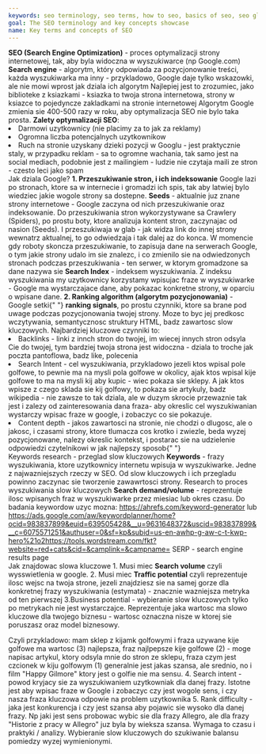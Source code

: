 ```yaml
---
keywords: seo terminology, seo terms, how to seo, basics of seo, seo glossary, seo essentials
goal: The SEO terminology and key concepts showcase
name: Key terms and concepts of SEO
---
```


<Prelude label="Podstawy">
  <M>
    <B>SEO (Search Engine Optimization)</B> - proces optymalizacji strony
    internetowej, tak, aby byla widoczna w wyszukiwarce (np Google.com)
  </M>
  <M>
    <B>Search engine</B> - algorytm, który odpowiada za pozycjonowanie treści,
    każda wyszukiwarka ma inny - przykladowo, Google daje tylko wskazowki, ale
    nie mowi wprost jak dziala ich algorytm
  </M>
  <M>
    Najlepiej jest to zrozumiec, jako biblioteke z ksiazkami - ksiazka to twoja
    strona internetowa, strony w ksiazce to pojedyncze zakladkami na stronie
    internetowej
  </M>
  <M>
    Algorytm Google zmienia sie 400-500 razy w roku, aby optymalizacja SEO nie
    bylo taka prosta.
  </M>
  <M>
    <B>Zalety optymalizacji SEO</B>:
  </M>
  <L>
    <Li>Darmowi uzytkownicy (nie placimy za to jak za reklamy)</Li>
    <Li>Ogromna liczba potencjalnych uzytkownikow</Li>
    <Li>
      Ruch na stronie uzyskany dzieki pozycji w Googlu - jest praktycznie staly,
      w przypadku reklam - sa to ogromne wachania, tak samo jest na social
      mediach, podobnie jest z mailingiem - ludzie nie czytaja maili ze stron -
      czesto leci jako spam
    </Li>
  </L>
</Prelude>

<Section>
  <XL>Jak dziala Google?</XL>
  <M>
    <B>1. Przeszukiwanie stron, i ich indeksowanie</B>
    Google lazi po stronach, ktore sa w internecie i gromadzi ich spis, tak aby latwiej
    bylo wiedziec jakie wogole strony sa dostepne.
  </M>
  <M>
    <M>
      <B>Seeds</B> - aktualnie juz znane strony internetowe - Google zaczyna od
      nich przeszukiwanie oraz indeksowanie. Do przeszukiwania stron
      wykorzystywane sa Crawlery (Spiders), po prostu boty, ktore analizuja
      kontent stron, zaczynajac od nasion (Seeds). I przeszukiwaja w glab - jak
      widza link do innej strony wewnatrz aktualnej, to go odwiedzaja i tak
      dalej az do konca.
    </M>
  </M>
  <M>
    W momencie gdy roboty skoncza przeszukiwanie, to zapisuja dane na serwerach
    Google, o tym jakie strony udalo im sie znalezc, i co zmienilo sie na
    odwiedzonych stronach podczas przeszukiwania - ten serwer, w ktorym
    gromadzone sa dane nazywa sie <B>Search Index</B> - indeksem wyszukiwania.
  </M>
  <M>
    Z indeksu wyszukiwania my uzytkownicy korzystamy wpisujac fraze w
    wyszukiwarke - Google ma wystarczajace dane, aby pokazac konkretne strony, w
    oparciu o wpisane dane.
  </M>

  <M>
    <B>2. Ranking algorithm (algorytm pozycjonowania)</B> - Google setki{" "}
    <B>ranking signals</B>, po prostu czynniki, ktore sa brane pod uwage podczas
    pozycjonowania twojej strony. Moze to byc jej predkosc wczytywania,
    semantycznosc struktury HTML, badz zawartosc slow kluczowych.
  </M>
  <M>Najbardziej kluczowe czynniki to: </M>
  <L>
    <Li>
      Backlinks - linki z innch stron do twojej, im wiecej innych stron odsyla
      Cie do twojej, tym bardziej twoja strona jest widoczna - dziala to troche
      jak poczta pantoflowa, badz like, polecenia
    </Li>
    <Li>
      Search Intent - cel wyszukiwania, przykladowo jezeli ktos wpisal pole
      golfowe, to pewnie ma na mysli pola golfowe w okolicy, ajak ktos wpisal
      kije golfowe to ma na mysli kij aby kupic - wiec pokaza sie sklepy. A jak
      ktos wpisze z czego sklada sie kij golfowy, to pokaza sie artykuly, badz
      wikipedia - nie zawsze to tak dziala, ale w duzym skrocie przewaznie tak
      jest i zalezy od zainteresowania dana fraza- aby okreslic cel
      wyszukiwanian wystarczy wpisac fraze w google, i zobaczyc co sie pokazuje.
    </Li>
  </L>
  <Li>
    Content depth - jakos zawartosci na stronie, nie chodzi o dlugosc, ale o
    jakosc, i czasami strony, ktore tlumacza cos krotko i zwiezle, beda wyzej
    pozycjonowane, nalezy okreslic kontekst, i postarac sie na udzielenie
    odpowiedzi czytelnikowi w jak najlepszy sposob{" "}
  </Li>
</Section>

<Section>
  <XL>Keywords research - przeglad slow kluczowych</XL>
  <M>
    <B>Keywords</B> - frazy wyszukiwania, ktore uzytkownicy internetu wpisuja w wyszukiwarke. Jedne z najwazniejszych rzeczy w SEO. Od slow kluczowych i ich przegladu powinno zaczynac sie tworzenie zawawrtosci strony.
  </M>
  <M>Research to proces wyszukiwania slow kluczowych</M>
  <M><B>Search demand/volume</B> - reprezentuje ilosc wpisanych fraz w wyszukiwarke przez miesiac lub okres czasu.</M>
  <M>Do badania keywordow uzyc mozna: <A href="https://ahrefs.com/keyword-generator" outside>https://ahrefs.com/keyword-generator</A> lub <A href="https://ads.google.com/aw/keywordplanner/home?ocid=983837899&euid=639505428&__u=9631648372&uscid=983837899&__c=6075571251&authuser=0&sf=kp&subid=us-en-awhp-g-aw-c-t-kwp-hero%21o2" outside>https://ads.google.com/aw/keywordplanner/home?ocid=983837899&euid=639505428&__u=9631648372&uscid=983837899&__c=6075571251&authuser=0&sf=kp&subid=us-en-awhp-g-aw-c-t-kwp-hero%21o2</A><A href="" outside>https://tools.wordstream.com/fkt?website=red+cats&cid=&camplink=&campname=</A></M>
  <M>SERP - search engine results page</M>
</Section>

<Section>
  <XL>Jak znajdowac slowa kluczowe</XL>
  <M>
    1. Musi miec <B>Search volume</B> czyli wysswietlenia w google.
  </M>
    <M>
    2. Musi miec <B>Traffic potential</B> czyli reprezentuje ilosc wejsc na twoja strone, jezeli znajdziesz sie na samej gorze dla konkretnej frazy wyszukiwania (estymata) - znacznie wazniejsza metryka od ten pierwszej
  </M>
  <M>3.Business potential - wybieranie slow kluczowych tylko po metrykach nie jest wystarczajce. Reprezentuje jaka wartosc ma slowo kluczowe dla twojego biznesu - wartosc oznaczna nisze w ktorej sie poruszasz oraz model biznesowy.
  
  Czyli przykladowo: mam sklep z kijamk golfowymi i fraza uzywane kije golfowe ma wartosc (3) najlepsza, fraz najlpepsze kije golfowe (2) - moge napisac artykul, ktory odsyla mnie do stron ze sklepu, fraza czym jest czcionek w kiju golfowym (1) generalnie jest jakas szansa, ale srednio, no i film "Happy Gilmore" ktory jest o golfie nie ma sensu.
   </M>
  <M>4. Search intent - powod kryjacy sie za wyszukiwaniem uzytkowniak dla danej frazy. Istotne jest aby wpisac fraze w Google i zobaczyc czy jest wogole sens, i czy nasza fraza kluczowa odpowie na problem uzytkownika</M>
  <M>5. Rank difficulty - jaka jest konkurencja i czy jest szansa aby pojawic sie wysoko dla danej frazy. Np jaki jest sens probowac wybic sie dla frazy Allegro, ale dla frazy "Historie z pracy w Allegro" juz byla by wieksza szansa. Wymaga to czasu i praktyki / analizy.</M>
  <M>Wybieranie slow kluczowych do szukiwanie balansu pomiedzy wyzej wymienionymi.</M>
</Section>
